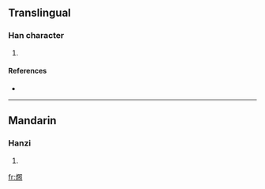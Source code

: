 ==Translingual==

===Han character===
{{Han char|rn=86|rad=火|as=13|sn=17|four=|canj=火日口火 (FARF)}}

# {{defn|Han|sort=火13}}

====References====
* {{Han ref|kx=0685.201|dkj=19498|hdz=32240.180|uh=71F3|ud=29171}}

----

==Mandarin==

===Hanzi===
{{cmn-hanzi|pin=[[zhào]] ([[zhao4]])|wg=chao<sup>4</sup>}}

# {{defn|Mandarin}}

[[fr:燳]]